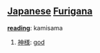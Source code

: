 == [[Japanese]] [[Furigana]] ==                             

'''[[reading]]''': kamisama

# [[神様]]: [[god]]